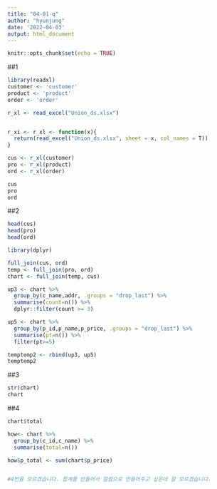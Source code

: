 ```yaml
---
title: "04-01-q"
author: "hyunjung"
date: '2022-04-03'
output: html_document
---
```


```r
knitr::opts_chunk$set(echo = TRUE)
```

##1
```r

library(readxl)
customer <- 'customer'
product <- 'product'
order <- 'order' 

r_xl <- read_excel("Union_ds.xlsx")


r_xi <- r_xl <- function(x){
  return(read_excel("Union_ds.xlsx", sheet = x, col_names = T))    
}

cus <- r_xl(customer)
pro <- r_xl(product)
ord <- r_xl(order)

cus
pro
ord
```

##2
```r

head(cus)
head(pro)
head(ord)

library(dplyr)

full_join(cus, ord)
temp <- full_join(pro, ord)
chart <- full_join(temp, cus)

up3 <- chart %>% 
  group_by(c_name,addr, .groups = "drop_last") %>% 
  summarise(count=n()) %>% 
  dplyr::filter(count >= 3)

up5 <- chart %>% 
  group_by(p_id,p_name,p_price, .groups = "drop_last") %>% 
  summarise(pt=n()) %>% 
  filter(pt>=5)

temptemp2 <- rbind(up3, up5)
temptemp2

```

##3
```r

str(chart)
chart
```

##4
```r
chart$total

how<- chart %>% 
  group_by(c_id,c_name) %>% 
  summarise(total=n())

how$p_total <- sum(chart$p_price)


#4번을 모르겠습니다. 합계를 만들어서 컬럼으로 만들어주고 싶은데 잘 모르겠습니다.
```


